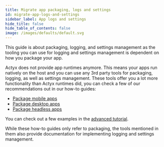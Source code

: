 ```yaml
---
title: Migrate app packaging, logs and settings
id: migrate-app-logs-and-settings
sidebar_label: App logs and settings
hide_title: false
hide_table_of_contents: false
image: /images/defaults/default.svg
---
```


This guide is about packaging, logging, and settings management as the tooling you can use for logging and settings management is dependent on how you package your app.

Actyx does not provide app runtimes anymore. 
This means your apps run natively on the host and you can use any 3rd party tools for packaging, logging, as well as settings management. 
These tools offer you a lot more functionality than Actyx runtimes did, you can check a few of our recommendations out in our how-to guides:

- [Package mobile apps](../packaging/mobile-apps)
- [Package desktop apps](../packaging/desktop-apps)
- [Package headless apps](../packaging/headless-apps)

You can check out a few examples in the [advanced tutorial](../../tutorials/advanced-tutorial/introduction).

While these how-to guides only refer to packaging, the tools mentioned in them also provide documentation for implementing logging and settings management.

